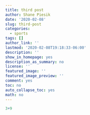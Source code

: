 ```yaml
---
title: third post
author: Shane Piesik
date: '2020-02-08'
slug: third-post
categories:
  - sports
tags: []
author_link: ''
lastmod: '2020-02-08T19:18:33-06:00'
description: ''
show_in_homepage: yes
description_as_summary: no
license: ''
featured_image: ''
featured_image_preview: ''
comment: yes
toc: no
auto_collapse_toc: yes
math: no
---
```


```r
3+9
```

